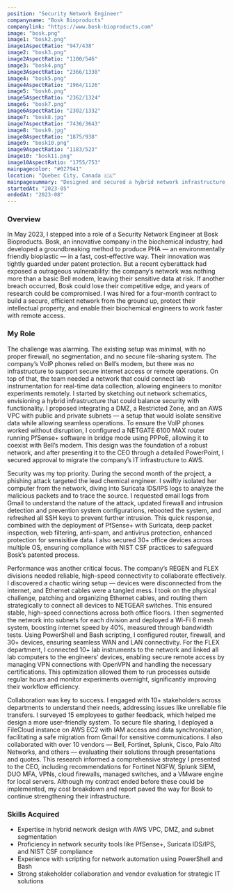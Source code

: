 ```yaml
---
position: "Security Network Engineer"
companyname: "Bosk Bioproducts"
companylink: "https://www.bosk-bioproducts.com"
image: "bosk.png"
image1: "bosk2.png"
image1AspectRatio: "947/438"
image2: "bosk3.png"
image2AspectRatio: "1100/546"
image3: "bosk4.png"
image3AspectRatio: "2366/1338"
image4: "bosk5.png"
image4AspectRatio: "1964/1126"
image5: "bosk6.png"
image5AspectRatio: "2362/1324"
image6: "bosk7.png"
image6AspectRatio: "2302/1332"
image7: "bosk8.jpg"
image7AspectRatio: "7436/3643"
image8: "bosk9.jpg"
image8AspectRatio: "1875/938"
image9: "bosk10.png"
image9AspectRatio: "1183/523"
image10: "bosk11.png"
image10AspectRatio: "1755/753"
mainpagecolor: "#027941"
location: "Quebec City, Canada 🇨🇦"
mainpagesummary: "Designed and secured a hybrid network infrastructure, mitigated phishing attacks, and optimized connectivity for biochemical engineers at a bioproducts innovator"
startedAt: "2023-05"
endedAt: "2023-08"
---
```


### Overview
In May 2023, I stepped into a role of a Security Network Engineer at Bosk Bioproducts. Bosk, an innovative company in the biochemical industry, had developed a groundbreaking method to produce PHA — an environmentally friendly bioplastic — in a fast, cost-effective way. Their innovation was tightly guarded under patent protection. But a recent cyberattack had exposed a outrageous vulnerability: the company’s network was nothing more than a basic Bell modem, leaving their sensitive data at risk. If another breach occurred, Bosk could lose their competitive edge, and years of research could be compromised. I was hired for a four-month contract to build a secure, efficient network from the ground up, protect their intellectual property, and enable their biochemical engineers to work faster with remote access.

### My Role
The challenge was alarming. The existing setup was minimal, with no proper firewall, no segmentation, and no secure file-sharing system. The company’s VoIP phones relied on Bell’s modem, but there was no infrastructure to support secure internet access or remote operations. On top of that, the team needed a network that could connect lab instrumentation for real-time data collection, allowing engineers to monitor experiments remotely. I started by sketching out network schematics, envisioning a hybrid infrastructure that could balance security with functionality. I proposed integrating a DMZ, a Restricted Zone, and an AWS VPC with public and private subnets — a setup that would isolate sensitive data while allowing seamless operations. To ensure the VoIP phones worked without disruption, I configured a NETGATE 6100 MAX router running PfSense+ software in bridge mode using PPPoE, allowing it to coexist with Bell’s modem. This design was the foundation of a robust network, and after presenting it to the CEO through a detailed PowerPoint, I secured approval to migrate the company’s IT infrastructure to AWS.

Security was my top priority. During the second month of the project, a phishing attack targeted the lead chemical engineer. I swiftly isolated her computer from the network, diving into Suricata IDS/IPS logs to analyze the malicious packets and to trace the source. I requested email logs from Gmail to understand the nature of the attack, updated firewall and intrusion detection and prevention system configurations, rebooted the system, and refreshed all SSH keys to prevent further intrusion. This quick response, combined with the deployment of PfSense+ with Suricata, deep packet inspection, web filtering, anti-spam, and antivirus protection, enhanced protection for sensisitive data. I also secured 30+ office devices across multiple OS, ensuring compliance with NIST CSF practices to safeguard Bosk’s patented process.

Performance was another critical focus. The company’s REGEN and FLEX divisions needed reliable, high-speed connectivity to collaborate effectively.  I discovered a chaotic wiring setup — devices were disconnected from the internet, and Ethernet cables were a tangled mess. I took on the physical challenge, patching and organizing Ethernet cables, and routing them strategically to connect all devices to NETGEAR switches. This ensured stable, high-speed connections across both office floors. I then segmented the network into subnets for each division and deployed a Wi-Fi 6 mesh system, boosting internet speed by 40%, measured through bandwidth tests. Using PowerShell and Bash scripting, I configured router, firewall, and 30+ devices, ensuring seamless WAN and LAN connectivity. For the FLEX department, I connected 10+ lab instruments to the network and linked all lab computers to the engineers’ devices, enabling secure remote access by managing VPN connections with OpenVPN and handling the necessary certifications. This optimization allowed them to run processes outside regular hours and monitor experiments overnight, significantly improving their workflow efficiency.

Collaboration was key to success. I engaged with 10+ stakeholders across departments to understand their needs, addressing issues like unreliable file transfers. I surveyed 15 employees to gather feedback, which helped me design a more user-friendly system. To secure file sharing, I deployed a FileCloud instance on AWS EC2 with IAM access and data synchronization, facilitating a safe migration from Gmail for sensitive communications. I also collaborated with over 10 vendors — Bell, Fortinet, Splunk, Cisco, Palo Alto Networks, and others — evaluating their solutions through presentations and quotes. This research informed a comprehensive strategy I presented to the CEO, including recommendations for Fortinet NGFW, Splunk SIEM, DUO MFA, VPNs, cloud firewalls, managed switches, and a VMware engine for local servers. Although my contract ended before these could be implemented, my cost breakdown and report paved the way for Bosk to continue strengthening their infrastructure.

### Skills Acquired
- Expertise in hybrid network design with AWS VPC, DMZ, and subnet segmentation
- Proficiency in network security tools like PfSense+, Suricata IDS/IPS, and NIST CSF compliance 
- Experience with scripting for network automation using PowerShell and Bash
- Strong stakeholder collaboration and vendor evaluation for strategic IT solutions

